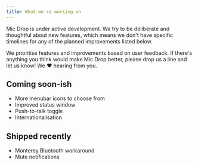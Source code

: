 ```yaml
---
title: What we're working on
---
```



<Panel>

Mic Drop is under active development. We try to be deliberate and thoughtful about new features, which means we don't have specific timelines for any of the planned improvements listed below.

We prioritise features and improvements based on user feedback. If there's anything you think would make Mic Drop better, please <Link href="mailto:micdrop@octopusthink.com">drop us a line</Link> and let us know! We ❤️ hearing from you.

</Panel>

<Panel gridTablet="1fr 1fr" verticalAlignment="top" className="roadmap">

<div>

## Coming soon-ish

- <NautilusIcon name="square" />
  More menubar icons to choose from
- <NautilusIcon name="square" />
  Improved status window
- <NautilusIcon name="square" />
  Push-to-talk toggle
- <NautilusIcon name="square" />
  Internationalisation

</div>

<div>

## Shipped recently

- <NautilusIcon name="check-square" color="green" />
  <Link to="/help/monterey-bluetooth">Monterey Bluetooth</Link> workaround
- <NautilusIcon name="check-square" color="green" />
  Mute notifications

</div>

</Panel>
